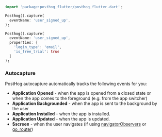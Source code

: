 
<Intro />

```dart
import 'package:posthog_flutter/posthog_flutter.dart';

Posthog().capture(
  eventName: 'user_signed_up',
);
```

<NamingTip />

<SettingProperties />

```dart
Posthog().capture(
  eventName: 'user_signed_up',
  properties: {
    'login_type': 'email',
    'is_free_trial': true
  }
);
```

### Autocapture 

PostHog autocapture automatically tracks the following events for you:

-   **Application Opened** - when the app is opened from a closed state or when the app comes to the foreground (e.g. from the app switcher)
-   **Application Backgrounded** - when the app is sent to the background by the user
-   **Application Installed** - when the app is installed.
-   **Application Updated** - when the app is updated.
-   **$screen** - when the user navigates (if using [navigatorObservers](https://docs.flutter.dev/ui/navigation) or [go_router](https://pub.dev/packages/go_router))

